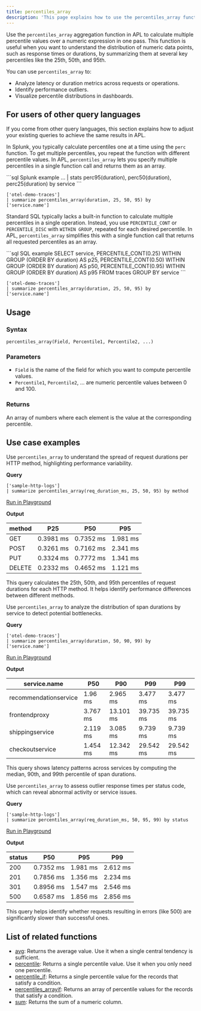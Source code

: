 ```yaml
---
title: percentiles_array
description: 'This page explains how to use the percentiles_array function in APL.'
---
```


Use the `percentiles_array` aggregation function in APL to calculate multiple percentile values over a numeric expression in one pass. This function is useful when you want to understand the distribution of numeric data points, such as response times or durations, by summarizing them at several key percentiles like the 25th, 50th, and 95th.

You can use `percentiles_array` to:

- Analyze latency or duration metrics across requests or operations.
- Identify performance outliers.
- Visualize percentile distributions in dashboards.

## For users of other query languages

If you come from other query languages, this section explains how to adjust your existing queries to achieve the same results in APL.

<AccordionGroup>
<Accordion title="Splunk SPL users">

In Splunk, you typically calculate percentiles one at a time using the `perc` function. To get multiple percentiles, you repeat the function with different percentile values. In APL, `percentiles_array` lets you specify multiple percentiles in a single function call and returns them as an array.

<CodeGroup>
```sql Splunk example
... | stats perc95(duration), perc50(duration), perc25(duration) by service
```

```kusto APL equivalent
['otel-demo-traces']
| summarize percentiles_array(duration, 25, 50, 95) by ['service.name']
```
</CodeGroup>

</Accordion>
<Accordion title="ANSI SQL users">

Standard SQL typically lacks a built-in function to calculate multiple percentiles in a single operation. Instead, you use `PERCENTILE_CONT` or `PERCENTILE_DISC` with `WITHIN GROUP`, repeated for each desired percentile. In APL, `percentiles_array` simplifies this with a single function call that returns all requested percentiles as an array.

<CodeGroup>
```sql SQL example
SELECT
  service,
  PERCENTILE_CONT(0.25) WITHIN GROUP (ORDER BY duration) AS p25,
  PERCENTILE_CONT(0.50) WITHIN GROUP (ORDER BY duration) AS p50,
  PERCENTILE_CONT(0.95) WITHIN GROUP (ORDER BY duration) AS p95
FROM traces
GROUP BY service
```

```kusto APL equivalent
['otel-demo-traces']
| summarize percentiles_array(duration, 25, 50, 95) by ['service.name']
```
</CodeGroup>

</Accordion>
</AccordionGroup>

## Usage

### Syntax

```kusto
percentiles_array(Field, Percentile1, Percentile2, ...)
```

### Parameters

- `Field` is the name of the field for which you want to compute percentile values.
- `Percentile1`, `Percentile2`, ... are numeric percentile values between 0 and 100.

### Returns

An array of numbers where each element is the value at the corresponding percentile.

## Use case examples

<Tabs>
<Tab title="Log analysis">

Use `percentiles_array` to understand the spread of request durations per HTTP method, highlighting performance variability.

**Query**

```kusto
['sample-http-logs']
| summarize percentiles_array(req_duration_ms, 25, 50, 95) by method
```

[Run in Playground](https://play.axiom.co/axiom-play-qf1k/query?initForm=%7B%22apl%22%3A%22%5B'sample-http-logs'%5D%20%7C%20summarize%20percentiles_array(req_duration_ms%2C%2025%2C%2050%2C%2095)%20by%20method%22%7D)

**Output**

| method | P25       | P50       | P95      |
|--------|-----------|-----------|----------|
|   GET  | 0.3981 ms | 0.7352 ms | 1.981 ms |
|  POST  | 0.3261 ms | 0.7162 ms | 2.341 ms |
|   PUT  | 0.3324 ms | 0.7772 ms | 1.341 ms |
| DELETE | 0.2332 ms | 0.4652 ms | 1.121 ms |

This query calculates the 25th, 50th, and 95th percentiles of request durations for each HTTP method. It helps identify performance differences between different methods.

</Tab>
<Tab title="OpenTelemetry traces">

Use `percentiles_array` to analyze the distribution of span durations by service to detect potential bottlenecks.

**Query**

```kusto
['otel-demo-traces']
| summarize percentiles_array(duration, 50, 90, 99) by ['service.name']
```

[Run in Playground](https://play.axiom.co/axiom-play-qf1k/query?initForm=%7B%22apl%22%3A%22%5B'otel-demo-traces'%5D%20%7C%20summarize%20percentiles_array(duration%2C%2050%2C%2090%2C%2099)%20by%20%5B'service.name'%5D%22%7D)

**Output**

| service.name          | P50      | P90       | P99       | P99       |
|-----------------------|----------|-----------|-----------|-----------|
| recommendationservice |  1.96 ms |  2.965 ms |  3.477 ms |  3.477 ms |
|     frontendproxy     | 3.767 ms | 13.101 ms | 39.735 ms | 39.735 ms |
|    shippingservice    | 2.119 ms |  3.085 ms |  9.739 ms |  9.739 ms |
|    checkoutservice    | 1.454 ms | 12.342 ms | 29.542 ms | 29.542 ms |

This query shows latency patterns across services by computing the median, 90th, and 99th percentile of span durations.

</Tab>
<Tab title="Security logs">

Use `percentiles_array` to assess outlier response times per status code, which can reveal abnormal activity or service issues.

**Query**

```kusto
['sample-http-logs']
| summarize percentiles_array(req_duration_ms, 50, 95, 99) by status
```

[Run in Playground](https://play.axiom.co/axiom-play-qf1k/query?initForm=%7B%22apl%22%3A%22%5B'sample-http-logs'%5D%20%7C%20summarize%20percentiles_array(req_duration_ms%2C%2050%2C%2095%2C%2099)%20by%20status%22%7D)

**Output**

| status | P50       | P95      | P99      |
|--------|-----------|----------|----------|
|   200  | 0.7352 ms | 1.981 ms | 2.612 ms |
|   201  | 0.7856 ms | 1.356 ms | 2.234 ms |
|   301  | 0.8956 ms | 1.547 ms | 2.546 ms |
|   500  | 0.6587 ms | 1.856 ms | 2.856 ms |

This query helps identify whether requests resulting in errors (like 500) are significantly slower than successful ones.

</Tab>
</Tabs>

## List of related functions

- [avg](/apl/aggregation-function/avg): Returns the average value. Use it when a single central tendency is sufficient.
- [percentile](/apl/aggregation-function/percentile): Returns a single percentile value. Use it when you only need one percentile.
- [percentile_if](/apl/aggregation-function/percentileif): Returns a single percentile value for the records that satisfy a condition.
- [percentiles_arrayif](/apl/aggregation-function/percentiles-arrayif): Returns an array of percentile values for the records that satisfy a condition.
- [sum](/apl/aggregation-function/sum): Returns the sum of a numeric column.